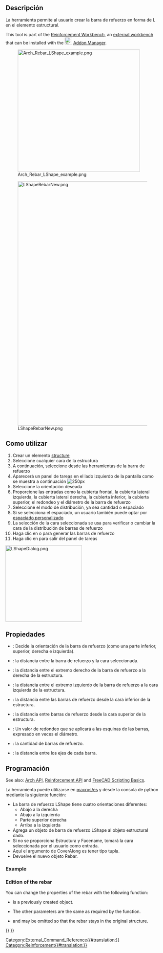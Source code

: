 <languages/>

<div class="mw-translate-fuzzy">
{{docnav/es
|[[Arch_Rebar_UShape/es|UShape Rebar]]
|[[Arch_Rebar_BentShape/es|Bent Shape Rebar]]
|[[Arch_Workbench/es|Arch]]
|IconL=Arch_Rebar_UShape.svg
|IconC=Workbench_Arch.svg
|IconR=Arch_Rebar_BentShape.svg
}}
</div>

<div class="mw-translate-fuzzy">
{{GuiCommandAddon/es
|Name=Arch Rebar LShape|Name/es=Arch Barra de Refuerzo en forma de L
|MenuLocation=Arch → Rebar tools
|Workbenches=[[Arch_Workbench/es|Arch]], [[BIM Workbench/es|BIM]]
|Shortcut=None
|SeeAlso=[[Arch_Rebar_BentShape/es|Barra de refuerzo doblada]], [[Arch Rebar/es]]
|Version=0.17
|Addon=Reinforcement
}}
</div>

<span id="Description"></span>
==Descripción==

<div class="mw-translate-fuzzy">
La herramienta {{KEY | [[Image: Arch_Rebar_LShape.png | 16px]] L'Shaped Rebar}} permite al usuario crear la barra de refuerzo en forma de L en el elemento estructural.
</div>

This tool is part of the [[Reinforcement_Workbench|Reinforcement Workbench]], an [[External_workbenches|external workbench]] that can be installed with the [[Image:Std_AddonMgr.svg|24px]] [[Std_AddonMgr|Addon Manager]].

[[Image:Arch_Rebar_LShape_example.png|400px]]
<div class="mw-translate-fuzzy">
[[Image:LShapeRebarNew.png|800px]]
</div>

<span id="Usage"></span>
==Como utilizar==

<div class="mw-translate-fuzzy">
# Crear un elemento [[Arch Structure | structure]]
# Seleccione cualquier cara de la estructura
# A continuación, seleccione {{KEY | [[Image: Arch_Rebar_LShape.png | 16px]] LShape Rebar}} desde las herramientas de la barra de refuerzo
# Aparecerá un panel de tareas en el lado izquierdo de la pantalla como se muestra a continuación [[Image: LShapeDialog.png | 250px]]
# Seleccione la orientación deseada
# Proporcione las entradas como la cubierta frontal, la cubierta lateral izquierda, la cubierta lateral derecha, la cubierta inferior, la cubierta superior, el redondeo y el diámetro de la barra de refuerzo
# Seleccione el modo de distribución, ya sea cantidad o espaciado
# Si se selecciona el espaciado, un usuario también puede optar por [[Custom_Spacing | espaciado personalizado]]
# La selección de la cara seleccionada se usa para verificar o cambiar la cara de la distribución de barras de refuerzo
# Haga clic en {{KEY | OK}} o {{KEY | Apply}} para generar las barras de refuerzo
# Haga clic en {{KEY | Cancel}} para salir del panel de tareas
</div>

[[Image:LShapeDialog.png|250px]]
{{Caption|Task panel for the tool}}

<span id="Properties"></span>
==Propiedades== 

* {{PropertyData/es | Orientation}}: Decide la orientación de la barra de refuerzo (como una parte inferior, superior, derecha e izquierda).
* {{PropertyData/es | Front Cover}}: la distancia entre la barra de refuerzo y la cara seleccionada.
* {{PropertyData/es | Right Cover}}: la distancia entre el extremo derecho de la barra de refuerzo a la derecha de la estructura.
* {{PropertyData/es | Left Cover}}: la distancia entre el extremo izquierdo de la barra de refuerzo a la cara izquierda de la estructura.
* {{PropertyData/es | Bottom Cover}}: la distancia entre las barras de refuerzo desde la cara inferior de la estructura.
* {{PropertyData/es | Top Cover}}: la distancia entre barras de refuerzo desde la cara superior de la estructura.
* {{PropertyData/es | Rounding}}: Un valor de redondeo que se aplicará a las esquinas de las barras, expresado en veces el diámetro.
* {{PropertyData/es | Amount}}: la cantidad de barras de refuerzo.
* {{PropertyData/es | Spacing}}: la distancia entre los ejes de cada barra.

<span id="Scripting"></span>
<div class="mw-translate-fuzzy">
==Programación==
</div>

See also: [[Arch_API|Arch API]], [[Reinforcement_API|Reinforcement API]] and [[FreeCAD_Scripting_Basics|FreeCAD Scripting Basics]].

<div class="mw-translate-fuzzy">
La herramienta {{KEY | [[Image: Arch_Rebar_LShape.png | 16px]] L'Shaped Rebar}} puede utilizarse en [[macros/es]] y desde la consola de python mediante la siguiente función:
</div>

{{Code|code=
Rebar = makeLShapeRebar(f_cover, b_cover, l_cover, r_cover,
                        diameter, t_cover, rounding, amount_spacing_check, amount_spacing_value, orientation="Bottom Left",
                        structure=None, facename=None):
}}

<div class="mw-translate-fuzzy">
* La barra de refuerzo LShape tiene cuatro orientaciones diferentes:
** Abajo a la derecha
** Abajo a la izquierda
** Parte superior derecha
** Arriba a la izquierda
* Agrega un objeto de barra de refuerzo LShape al objeto estructural dado.
* Si no se proporciona Estructura y Facename, tomará la cara seleccionada por el usuario como entrada.
* Aquí el argumento de CoverAlong es tener tipo tupla.
* Devuelve el nuevo objeto Rebar.
</div>

=== Example ===

{{Code|code=
import FreeCAD, Arch, LShapeRebar

Structure = Arch.makeStructure(length=1000, width=1000, height=400)
Structure.ViewObject.Transparency = 80
FreeCAD.ActiveDocument.recompute()

Rebar = LShapeRebar.makeLShapeRebar(50, 20, 20, 20,
                                    8, 50, 4, True, 6, "Bottom Left", Structure, "Face4")
Rebar.ViewObject.ShapeColor = (0.9, 0.0, 0.0)

Rebar2 = LShapeRebar.makeLShapeRebar(50, 50, 20, 20,
                                     8, 50, 4, True, 6, "Bottom Left", Structure, "Face6")
Rebar2.ViewObject.ShapeColor = (0.0, 0.0, 0.9) 
}}

=== Edition of the rebar ===

You can change the properties of the rebar with the following function:

{{Code|code=
editLShapeRebar(Rebar, f_cover, b_cover, l_cover, r_cover,
                diameter, t_cover, rounding, amount_spacing_check, amount_spacing_value, orientation,
                structure=None, facename=None)
}}

* {{incode|Rebar}} is a previously created {{incode|LShapeRebar}} object.
* The other parameters are the same as required by the {{incode|makeLShapeRebar()}} function.
* {{incode|structure}} and {{incode|facename}} may be omitted so that the rebar stays in the original structure.

{{Code|code=
import LShapeRebar

LShapeRebar.editLShapeRebar(Rebar, 50, 50, 20, 20,
                            12, 50, 6, True, 5, "Top Right")

LShapeRebar.editLShapeRebar(Rebar2, 50, 50, 20, 20,
                            12, 70, 6, True, 5, "Top Right")
}}


<div class="mw-translate-fuzzy">
{{docnav/es
|[[Arch_Rebar_UShape/es|UShape Rebar]]
|[[Arch_Rebar_BentShape/es|Bent Shape Rebar]]
|[[Arch_Workbench/es|Arch]]
|IconL=Arch_Rebar_UShape.svg
|IconC=Workbench_Arch.svg
|IconR=Arch_Rebar_BentShape.svg
}}
</div>

[[Category:External_Command_Reference{{#translation:}}]]
[[Category:Reinforcement{{#translation:}}]]
{{BIM_Tools_navi{{#translation:}}}}
{{Userdocnavi{{#translation:}}}}